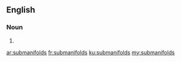 ==English==

===Noun===
{{head|en}}

# {{plural of|submanifold}}

[[ar:submanifolds]]
[[fr:submanifolds]]
[[ku:submanifolds]]
[[my:submanifolds]]